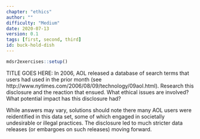 ```yaml
---
chapter: "ethics"
author: ""
difficulty: "Medium"
date: 2020-07-13 
version: 0.1
tags: [first, second, third]
id: buck-hold-dish
---
```


```r
mdsr2exercises::setup()
```

TITLE GOES HERE: In 2006, AOL released a database of search terms that users had used in the prior month (see http://www.nytimes.com/2006/08/09/technology/09aol.html).  Research this disclosure and the reaction that ensued.  What ethical issues are involved?  What potential impact has this disclosure had?

 <!--begin-answer-->

While answers may vary, solutions should note there many AOL users were reidentified in this data set, some of which engaged in societally undesirable or illegal practices. The disclosure led to much stricter data releases (or embargoes on such releases) moving forward.
  <!--end-answer-->


